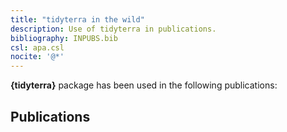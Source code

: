 ```yaml
---
title: "tidyterra in the wild"
description: Use of tidyterra in publications.
bibliography: INPUBS.bib
csl: apa.csl
nocite: '@*'
---
```


**{tidyterra}** package has been used in the following publications:

## Publications
